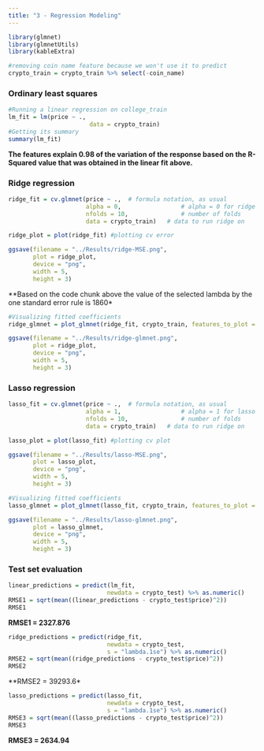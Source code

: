 ```yaml
---
title: "3 - Regression Modeling"
---
```


```r
library(glmnet)
library(glmnetUtils)
library(kableExtra)

#removing coin name feature because we won't use it to predict
crypto_train = crypto_train %>% select(-coin_name)
```

### Ordinary least squares

```r
#Running a linear regression on college_train
lm_fit = lm(price ~ ., 
                       data = crypto_train)
#Getting its summary
summary(lm_fit)
```
**The features explain 0.98 of the variation of the response based on the R-Squared value that was obtained in the linear fit above.**

### Ridge regression

```r
ridge_fit = cv.glmnet(price ~ .,  # formula notation, as usual
                      alpha = 0,                 # alpha = 0 for ridge
                      nfolds = 10,               # number of folds
                      data = crypto_train)   # data to run ridge on
```

```r
ridge_plot = plot(ridge_fit) #plotting cv error

ggsave(filename = "../Results/ridge-MSE.png", 
       plot = ridge_plot, 
       device = "png", 
       width = 5, 
       height = 3)
```


**Based on the code chunk above the value of the selected lambda by the one standard error rule is 1860*


```r
#Visualizing fitted coefficients
ridge_glmnet = plot_glmnet(ridge_fit, crypto_train, features_to_plot = 6)

ggsave(filename = "../Results/ridge-glmnet.png", 
       plot = ridge_plot, 
       device = "png", 
       width = 5, 
       height = 3)
```
### Lasso regression

```r

lasso_fit = cv.glmnet(price ~ .,  # formula notation, as usual
                      alpha = 1,                 # alpha = 1 for lasso
                      nfolds = 10,               # number of folds
                      data = crypto_train)   # data to run ridge on

lasso_plot = plot(lasso_fit) #plotting cv plot

ggsave(filename = "../Results/lasso-MSE.png", 
       plot = lasso_plot, 
       device = "png", 
       width = 5, 
       height = 3)
```

```r
#Visualizing fitted coefficients
lasso_glmnet = plot_glmnet(lasso_fit, crypto_train, features_to_plot = 6)

ggsave(filename = "../Results/lasso-glmnet.png", 
       plot = lasso_glmnet, 
       device = "png", 
       width = 5, 
       height = 3)
```

### Test set evaluation

```r
linear_predictions = predict(lm_fit, 
                            newdata = crypto_test) %>% as.numeric()
RMSE1 = sqrt(mean((linear_predictions - crypto_test$price)^2))
RMSE1
```
**RMSE1 = 2327.876**

```r
ridge_predictions = predict(ridge_fit, 
                            newdata = crypto_test,
                            s = "lambda.1se") %>% as.numeric()
RMSE2 = sqrt(mean((ridge_predictions - crypto_test$price)^2))
RMSE2
```
**RMSE2 = 39293.6*

```r
lasso_predictions = predict(lasso_fit, 
                            newdata = crypto_test,
                            s = "lambda.1se") %>% as.numeric()
RMSE3 = sqrt(mean((lasso_predictions - crypto_test$price)^2))
RMSE3
```
**RMSE3 = 2634.94**

